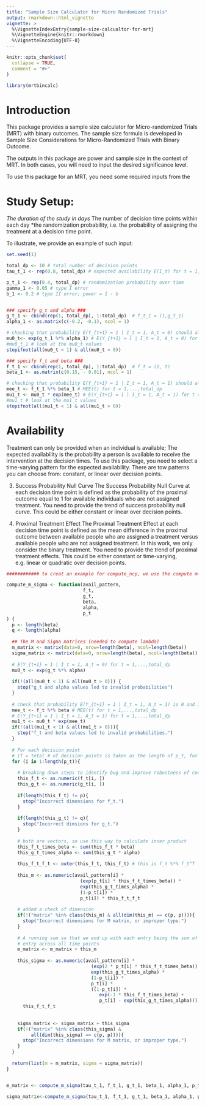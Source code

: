 ```yaml
---
title: "Sample Size Calculator for Micro Randomized Trials"
output: rmarkdown::html_vignette
vignette: >
  %\VignetteIndexEntry{sample-size-calcualtor-for-mrt}
  %\VignetteEngine{knitr::rmarkdown}
  %\VignetteEncoding{UTF-8}
---
```


```r
knitr::opts_chunk$set(
  collapse = TRUE,
  comment = "#>"
)
```

```r
library(mrtbincalc)
```

# Introduction 
This package provides a sample size calculator for Micro-randomized Trials (MRT) with binary outcomes. The sample size formula is developed in Sample Size Considerations for Micro-Randomized Trials with Binary Outcome.

The outputs in this package are power and sample size in the context of MRT.
In both cases, you will need to input the desired significance level.


To use this package for an MRT,  you need some required inputs from the


# Study Setup: 
 *The duration of the study in days
 *The number of decision time points within each day
 *the randomization probability, i.e. the probability of assigning the treatment at a decision time point. 

To illustrate, we provide an example of such input:

```r
set.seed(1)

total_dp <- 10 # total number of decision points
tau_t_1 <- rep(0.8, total_dp) # expected availability E(I_t) for t = 1,...,total_dp

p_t_1 <- rep(0.4, total_dp) # randomization probability over time
gamma_1 <- 0.05 # type I error
b_1 <- 0.2 # type II error; power = 1 - b



```


```r
### specify g_t and alpha ###
g_t_1 <- cbind(rep(1, total_dp), 1:total_dp)  # f_t_1 = (1,g_t_1)
alpha_1 <- as.matrix(c(-0.2, -0.1), ncol = 1)

# checking that probability E(Y_{t+1} = 1 | I_t = 1, A_t = 0) should always be between 0 and 1.
mu0_t<- exp(g_t_1 %*% alpha_1) # E(Y_{t+1} = 1 | I_t = 1, A_t = 0) for t = 1,...,total_dp
#mu0_t_1 # look at the mu0_t values
stopifnot(all(mu0_t < 1) & all(mu0_t > 0))

### specify f_t and beta ###
f_t_1 <- cbind(rep(1, total_dp), 1:total_dp)  # f_t = (1, t)
beta_1 <- as.matrix(c(0.15, - 0.01), ncol = 1)

# checking that probability E(Y_{t+1} = 1 | I_t = 1, A_t = 1) should always be between 0 and 1.
mee_t <- f_t_1 %*% beta_1 # MEE(t) for t = 1,...,total_dp
mu1_t <- mu0_t * exp(mee_t) # E(Y_{t+1} = 1 | I_t = 1, A_t = 1) for t = 1,...,total_dp
#mu1_t # look at the mu1_t values
stopifnot(all(mu1_t < 1) & all(mu1_t > 0))

```



# Availability
Treatment can only be provided when an individual is available; The expected availability is the probability a person is available to receive the intervention at the decision times.
To use this package, you need to select a time-varying pattern for the expected availability. There are tow patterns you can choose from: constant, or linear over decision points.

3. Success Probability Null Curve
The Success Probability Null Curve at each decision time point is defined as the probability of the proximal outcome equal to 1 for available individuals who are not assigned treatment.
You need to provide the trend of success probability null curve. This could be either constant or linear over decision points.

4. Proximal Treatment Effect
The Proximal Treatment Effect at each decision time point is defined as the mean difference in the proximal outcome between available people who are assigned a treatment versus available people who are not assigned treatment. In this work, we only consider the binary treatment. You need to provide the trend of proximal treatment effects. This could be either constant or time-varying, e.g. linear or quadratic over decision points.






```r
############ to creat an example for compute_ncp, we use the compute m-sigma function 

compute_m_sigma <- function(avail_pattern,  
                            f_t,             
                            g_t,            
                            beta,            
                            alpha,           
                            p_t              
) {
  p <- length(beta)
  q <- length(alpha)
  
  ## The M and Sigma matrices (needed to compute lambda)
  m_matrix <- matrix(data=0, nrow=length(beta), ncol=length(beta))
  sigma_matrix <- matrix(data=0, nrow=length(beta), ncol=length(beta))
  
  # E(Y_{t+1} = 1 | I_t = 1, A_t = 0) for t = 1,...,total_dp
  mu0_t <- exp(g_t %*% alpha) 
  
  if(!(all(mu0_t < 1) & all(mu0_t > 0))) {
    stop("g_t and alpha values led to invalid probabilities")
  }
  
  # check that probability E(Y_{t+1} = 1 | I_t = 1, A_t = 1) is 0 and 1.
  mee_t <- f_t %*% beta # MEE(t) for t = 1,...,total_dp
  # E(Y_{t+1} = 1 | I_t = 1, A_t = 1) for t = 1,...,total_dp
  mu1_t <- mu0_t * exp(mee_t) 
  if(!(all(mu1_t < 1) & all(mu1_t > 0))){
    stop("f_t and beta values led to invalid probabilities.")
  }
  
  # For each decision point 
  # (T = total # of decision points is taken as the length of p_t, for now)
  for (i in 1:length(p_t)){
    
    # breaking down steps to identify bug and improve robustness of code
    this_f_t <- as.numeric(f_t[i, ])
    this_g_t <- as.numeric(g_t[i, ])
    
    if(length(this_f_t) != p){
      stop("Incorrect dimensions for f_t.")
    }
    
    if(length(this_g_t) != q){
      stop("Incorrect dimsions for g_t.")
    }
    
    # both are vectors, so use this way to calculate inner product
    this_f_t_times_beta <- sum(this_f_t * beta) 
    this_g_t_times_alpha <- sum(this_g_t * alpha)
    
    this_f_t_f_t <- outer(this_f_t, this_f_t) # this is f_t %*% f_t^T
    
    this_m <- as.numeric(avail_pattern[i] * 
                           (exp(p_t[i] * this_f_t_times_beta)) * 
                           exp(this_g_t_times_alpha) *
                           (1-p_t[i]) *
                           p_t[i]) * this_f_t_f_t
    
    # added a check of dimension
    if(!("matrix" %in% class(this_m) & all(dim(this_m) == c(p, p)))){
      stop("Incorrect dimensions for M matrix, or improper type.")
    } 
    
    # A running sum so that we end up with each entry being the sum of that
    # entry across all time points
    m_matrix <- m_matrix + this_m 
    
    this_sigma <- as.numeric(avail_pattern[i] * 
                               (exp(2 * p_t[i] * this_f_t_times_beta)) *
                               exp(this_g_t_times_alpha) * 
                               (1-p_t[i]) * 
                               p_t[i] * 
                               ((1-p_t[i]) * 
                                  exp(-1 * this_f_t_times_beta) +
                                  p_t[i] - exp(this_g_t_times_alpha))) * 
      this_f_t_f_t
    
    
    sigma_matrix <- sigma_matrix + this_sigma
    if(!("matrix" %in% class(this_sigma) & 
         all(dim(this_sigma) == c(p, p)))){
      stop("Incorrect dimensions for M matrix, or improper type.")
    }
  }
  
  return(list(m = m_matrix, sigma = sigma_matrix))
}


m_matrix <- compute_m_sigma(tau_t_1, f_t_1, g_t_1, beta_1, alpha_1, p_t_1)$m

sigma_matrix<-compute_m_sigma(tau_t_1, f_t_1, g_t_1, beta_1, alpha_1, p_t_1)$sigma
```